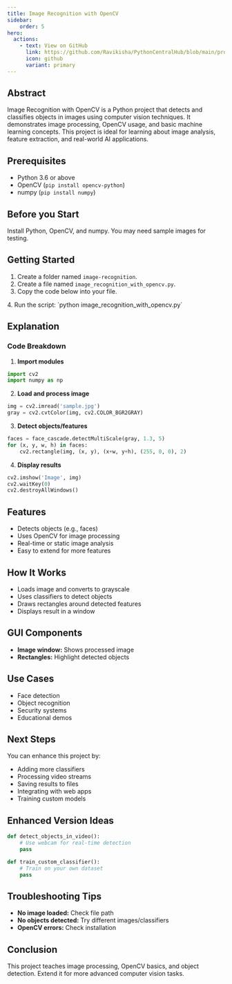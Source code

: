 ```yaml
---
title: Image Recognition with OpenCV
sidebar:
    order: 5
hero:
  actions:
    - text: View on GitHub
      link: https://github.com/Ravikisha/PythonCentralHub/blob/main/projects/intermediate/image_recognition_with_opencv.py
      icon: github
      variant: primary
---
```


## Abstract
Image Recognition with OpenCV is a Python project that detects and classifies objects in images using computer vision techniques. It demonstrates image processing, OpenCV usage, and basic machine learning concepts. This project is ideal for learning about image analysis, feature extraction, and real-world AI applications.

## Prerequisites
- Python 3.6 or above
- OpenCV (`pip install opencv-python`)
- numpy (`pip install numpy`)

## Before you Start
Install Python, OpenCV, and numpy. You may need sample images for testing.

## Getting Started
1. Create a folder named `image-recognition`.
2. Create a file named `image_recognition_with_opencv.py`.
3. Copy the code below into your file.
<FileCode file="projects/intermediate/image_recognition_with_opencv.py" lang="python" title="Image Recognition with OpenCV" />
4. Run the script: `python image_recognition_with_opencv.py`

## Explanation

### Code Breakdown
1. **Import modules**
```python
import cv2
import numpy as np
```
2. **Load and process image**
```python
img = cv2.imread('sample.jpg')
gray = cv2.cvtColor(img, cv2.COLOR_BGR2GRAY)
```
3. **Detect objects/features**
```python
faces = face_cascade.detectMultiScale(gray, 1.3, 5)
for (x, y, w, h) in faces:
    cv2.rectangle(img, (x, y), (x+w, y+h), (255, 0, 0), 2)
```
4. **Display results**
```python
cv2.imshow('Image', img)
cv2.waitKey(0)
cv2.destroyAllWindows()
```

## Features
- Detects objects (e.g., faces)
- Uses OpenCV for image processing
- Real-time or static image analysis
- Easy to extend for more features

## How It Works
- Loads image and converts to grayscale
- Uses classifiers to detect objects
- Draws rectangles around detected features
- Displays result in a window

## GUI Components
- **Image window:** Shows processed image
- **Rectangles:** Highlight detected objects

## Use Cases
- Face detection
- Object recognition
- Security systems
- Educational demos

## Next Steps
You can enhance this project by:
- Adding more classifiers
- Processing video streams
- Saving results to files
- Integrating with web apps
- Training custom models

## Enhanced Version Ideas
```python
def detect_objects_in_video():
    # Use webcam for real-time detection
    pass

def train_custom_classifier():
    # Train on your own dataset
    pass
```

## Troubleshooting Tips
- **No image loaded:** Check file path
- **No objects detected:** Try different images/classifiers
- **OpenCV errors:** Check installation

## Conclusion
This project teaches image processing, OpenCV basics, and object detection. Extend it for more advanced computer vision tasks.
